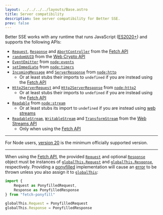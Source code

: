 ```yaml
---
layout: ../../../../layouts/Base.astro
title: Server compatibility
description: See server compatibility for Better SSE.
prev: false
---
```


Better SSE works with any runtime that runs JavaScript ([ES2020+](https://tc39.es/ecma262/2020/)) and supports the following APIs:

* [`Request`](https://developer.mozilla.org/en-US/docs/Web/API/Request), [`Response`](https://developer.mozilla.org/en-US/docs/Web/API/Response) and [`AbortController`](https://developer.mozilla.org/en-US/docs/Web/API/AbortController) from the [Fetch API](https://developer.mozilla.org/en-US/docs/Web/API/Fetch_API)
* [`randomUUID`](https://developer.mozilla.org/en-US/docs/Web/API/Crypto/randomUUID) from the [Web Crypto API](https://developer.mozilla.org/en-US/docs/Web/API/Web_Crypto_API)
* [`EventEmitter`](https://nodejs.org/api/events.html#class-eventemitter) from [`node:events`](https://nodejs.org/api/events.html)
* [`setImmediate`](https://nodejs.org/api/timers.html#setimmediatecallback-args) from [`node:timers`](https://nodejs.org/api/timers.html)
* [`IncomingMessage`](https://nodejs.org/api/http.html#class-httpincomingmessage) and [`ServerResponse`](https://nodejs.org/api/http.html#class-httpserverresponse) from [`node:http`](https://nodejs.org/api/http.html)
    * Or at least stubs their imports to `undefined` if you are instead using the [Fetch API](https://developer.mozilla.org/en-US/docs/Web/API/Fetch_API)
* [`Http2ServerRequest`](https://nodejs.org/api/http2.html#class-http2http2serverrequest) and [`Http2ServerResponse`](https://nodejs.org/api/http2.html#class-http2http2serverresponse) from [`node:http2`](https://nodejs.org/api/http2.html)
    * Or at least stubs their imports to `undefined` if you are instead using the [Fetch API](https://developer.mozilla.org/en-US/docs/Web/API/Fetch_API)
* [`Readable`](https://nodejs.org/api/stream.html#class-streamreadable) from [`node:stream`](https://nodejs.org/api/stream.html)
    * Or at least stubs its import to `undefined` if you are instead using [web streams](https://developer.mozilla.org/en-US/docs/Web/API/ReadableStream)
* [`ReadableStream`](https://developer.mozilla.org/en-US/docs/Web/API/ReadableStream), [`WritableStream`](https://developer.mozilla.org/en-US/docs/Web/API/WritableStream) and [`TransformStream`](https://developer.mozilla.org/en-US/docs/Web/API/TransformStream) from the [Web Streams API](https://developer.mozilla.org/en-US/docs/Web/API/Streams_API)
    * Only when using the [Fetch API](https://developer.mozilla.org/en-US/docs/Web/API/Fetch_API)

---

For Node users, [version 20](https://nodejs.org/en/blog/announcements/v20-release-announce) is the minimum officially supported version.

---

When using the [Fetch API](https://developer.mozilla.org/en-US/docs/Web/API/Fetch_API), the provided [`Request`](https://developer.mozilla.org/en-US/docs/Web/API/Request) and optional [`Response`](https://developer.mozilla.org/en-US/docs/Web/API/Response) object must be instances of [`globalThis.Request`](https://developer.mozilla.org/en-US/docs/Web/JavaScript/Reference/Global_Objects/globalThis) and [`globalThis.Response`](https://developer.mozilla.org/en-US/docs/Web/JavaScript/Reference/Global_Objects/globalThis), respectively. Providing a [ponyfilled](https://ponyfill.com/) implementation will cause an [error](http://localhost:4321/better-sse/reference/api/#sseerror) to be thrown unless you also assign it to [`globalThis`](https://developer.mozilla.org/en-US/docs/Web/JavaScript/Reference/Global_Objects/globalThis):

```typescript
import {
    Request as PonyfilledRequest,
    Response as PonyfilledResponse
} from "fetch-ponyfill"

globalThis.Request = PonyfilledRequest
globalThis.Response = PonyfilledResponse
```
